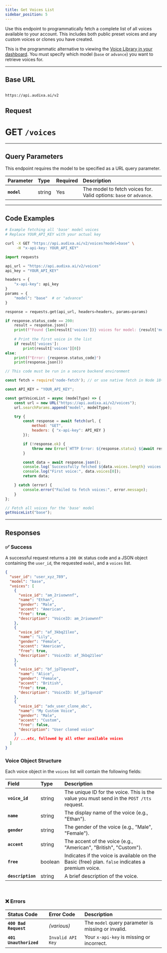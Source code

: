 ```yaml
---
title: Get Voices List
sidebar_position: 5
---
```



Use this endpoint to programmatically fetch a complete list of all voices available to your account. This includes both public preset voices and any custom voices or clones you have created.

This is the programmatic alternative to viewing the [Voice Library in your dashboard](https://audixa.ai/dashboard/library). You must specify which model (`base` or `advance`) you want to retrieve voices for.

---

## Base URL

```

https://api.audixa.ai/v2

````

## Request

# <span className="badge badge--secondary">GET</span> `/voices`

---

## Query Parameters

This endpoint requires the model to be specified as a URL query parameter.

| Parameter | Type   | Required | Description                                                    |
| :-------- | :----- | :------- | :------------------------------------------------------------- |
| **`model`** | string | Yes      | The model to fetch voices for. Valid options: `base` or `advance`. |

---

## Code Examples

<Tabs groupId="language">
  <TabItem value="curl" label="cURL" default>

```bash
# Example fetching all 'base' model voices
# Replace YOUR_API_KEY with your actual key

curl -X GET "https://api.audixa.ai/v2/voices?model=base" \
     -H "x-api-key: YOUR_API_KEY"
````

</TabItem>
<TabItem value="python" label="Python">

```python
import requests

api_url = "https://api.audixa.ai/v2/voices"
api_key = "YOUR_API_KEY"

headers = {
    "x-api-key": api_key
}
params = {
    "model": "base"  # or "advance"
}

response = requests.get(api_url, headers=headers, params=params)

if response.status_code == 200:
    result = response.json()
    print(f"Found {len(result['voices'])} voices for model: {result['model']}")
    
    # Print the first voice in the list
    if result['voices']:
        print(result['voices'][0])
else:
    print(f"Error: {response.status_code}")
    print(response.json())
```

</TabItem>
<TabItem value="javascript" label="JavaScript (Node.js)">

```js
// This code must be run in a secure backend environment

const fetch = require('node-fetch'); // or use native fetch in Node 18+

const API_KEY = "YOUR_API_KEY";

const getVoiceList = async (modelType) => {
    const url = new URL("https://api.audixa.ai/v2/voices");
    url.searchParams.append("model", modelType);

    try {
        const response = await fetch(url, {
            method: "GET",
            headers: { "x-api-key": API_KEY }
        });

        if (!response.ok) {
            throw new Error(`HTTP Error: ${response.status} ${await response.text()}`);
        }

        const data = await response.json();
        console.log(`Successfully fetched ${data.voices.length} voices for ${data.model} model.`);
        console.log("First voice:", data.voices[0]);
        return data;

    } catch (error) {
        console.error("Failed to fetch voices:", error.message);
    }
};

// Fetch all voices for the 'base' model
getVoiceList("base");
```

</TabItem>
</Tabs>

-----

## Responses

### ✅ Success

A successful request returns a `200 OK` status code and a JSON object containing the `user_id`, the requested `model`, and a `voices` list.

```json title="Response: 200 OK"
{
  "user_id": "user_xyz_789",
  "model": "base",
  "voices": [
    {
      "voice_id": "am_2riuownnf",
      "name": "Ethan",
      "gender": "Male",
      "accent": "American",
      "free": true,
      "description": "VoiceID: am_2riuownnf"
    },
    {
      "voice_id": "af_3kbq21leo",
      "name": "Lily",
      "gender": "Female",
      "accent": "American",
      "free": true,
      "description": "VoiceID: af_3kbq21leo"
    },
    {
      "voice_id": "bf_jp71qvnzd",
      "name": "Alice",
      "gender": "Female",
      "accent": "British",
      "free": true,
      "description": "VoiceID: bf_jp71qvnzd"
    },
    {
      "voice_id": "adv_user_clone_abc",
      "name": "My Custom Voice",
      "gender": "Male",
      "accent": "Custom",
      "free": false,
      "description": "User cloned voice"
    }
    // ...etc, followed by all other available voices
  ]
}
```

### Voice Object Structure

Each voice object in the `voices` list will contain the following fields:

| Field | Type | Description |
| :--- | :--- | :--- |
| **`voice_id`** | string | The unique ID for the voice. This is the value you must send in the `POST /tts` request. |
| **`name`** | string | The display name of the voice (e.g., "Ethan"). |
| **`gender`** | string | The gender of the voice (e.g., "Male", "Female"). |
| **`accent`** | string | The accent of the voice (e.g., "American", "British", "Custom"). |
| **`free`** | boolean | Indicates if the voice is available on the Basic (free) plan. `false` indicates a premium voice. |
| **`description`**| string | A brief description of the voice. |

<br />

### ❌ Errors

| Status Code | Error Code | Description |
| :--- | :--- | :--- |
| **`400 Bad Request`** | *(various)* | The `model` query parameter is missing or invalid. |
| **`401 Unauthorized`** | `Invalid API Key` | Your `x-api-key` is missing or incorrect. |
